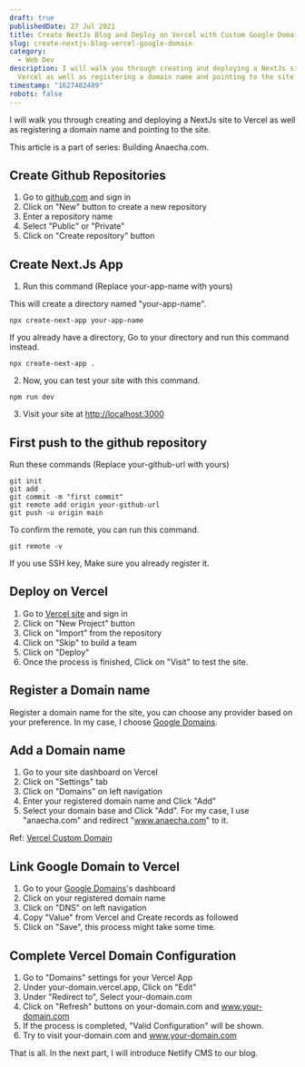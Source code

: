 ```yaml
---
draft: true
publishedDate: 27 Jul 2021
title: Create NextJs Blog and Deploy on Vercel with Custom Google Domain
slug: create-nextjs-blog-vercel-google-domain
category:
  - Web Dev
description: I will walk you through creating and deploying a NextJs site to
  Vercel as well as registering a domain name and pointing to the site.
timestamp: "1627482489"
robots: false
---
```

I will walk you through creating and deploying a NextJs site to Vercel as well as registering a domain name and pointing to the site.

This article is a part of series: Building Anaecha.com.

## Create Github Repositories

1. Go to [github.com](https://github.com) and sign in
2. Click on "New" button to create a new repository
3. Enter a repository name
4. Select "Public" or "Private"
5. Click on "Create repository" button

## Create Next.Js App

1. Run this command (Replace your-app-name with yours)

This will create a directory named "your-app-name".

```
npx create-next-app your-app-name
```

If you already have a directory, Go to your directory and run this command instead.

```
npx create-next-app .
```

2. Now, you can test your site with this command.

```
npm run dev
```

3. Visit your site at [http://localhost:3000](http://localhost:3000)

## First push to the github repository

Run these commands (Replace your-github-url with yours)

```
git init
git add .
git commit -m "first commit"
git remote add origin your-github-url
git push -u origin main
```

To confirm the remote, you can run this command.

```
git remote -v
```

If you use SSH key, Make sure you already register it.

## Deploy on Vercel

1. Go to [Vercel site](https://vercel.com) and sign in
2. Click on "New Project" button
3. Click on "Import" from the repository
4. Click on "Skip" to build a team
5. Click on "Deploy"
6. Once the process is finished, Click on "Visit" to test the site.

## Register a Domain name

Register a domain name for the site, you can choose any provider based on your preference. In my case, I choose [Google Domains](https://domains.google).

## Add a Domain name

1. Go to your site dashboard on Vercel
2. Click on "Settings" tab
3. Click on "Domains" on left navigation
4. Enter your registered domain name and Click "Add"
5. Select your domain base and Click "Add". For my case, I use "anaecha.com" and redirect "www.anaecha.com" to it.

Ref: [Vercel Custom Domain](https://vercel.com/docs/custom-domains)

## Link Google Domain to Vercel

1. Go to your [Google Domains](https://domains.google.com)'s dashboard
2. Click on your registered domain name
3. Click on "DNS" on left navigation
4. Copy "Value" from Vercel and Create records as followed
5. Click on "Save", this process might take some time.

## Complete Vercel Domain Configuration

1. Go to "Domains" settings for your Vercel App
2. Under your-domain.vercel.app, Click on "Edit"
3. Under "Redirect to", Select your-domain.com
4. Click on "Refresh" buttons on your-domain.com and www.your-domain.com
5. If the process is completed, "Valid Configuration" will be shown.
6. Try to visit your-domain.com and www.your-domain.com

That is all. In the next part, I will introduce Netlify CMS to our blog.